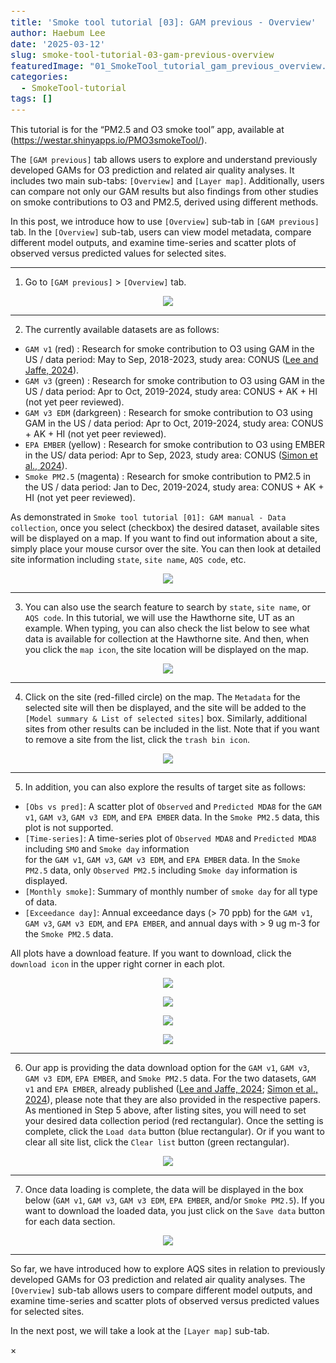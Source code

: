 ```yaml
---
title: 'Smoke tool tutorial [03]: GAM previous - Overview'
author: Haebum Lee
date: '2025-03-12'
slug: smoke-tool-tutorial-03-gam-previous-overview
featuredImage: "01_SmokeTool_tutorial_gam_previous_overview.png"
categories:
  - SmokeTool-tutorial
tags: []
---
```


<style>
pre code {
    font-size: 14px;
}
</style>

This tutorial is for the "PM2.5 and O3 smoke tool" app, available at ([https://westar.shinyapps.io/PMO3smokeTool/](https://westar.shinyapps.io/PMO3smokeTool/){target="_blank"}).

The `[GAM previous]` tab allows users to explore and understand previously developed GAMs for O3 prediction and related air quality analyses. It includes two main sub-tabs: `[Overview]` and `[Layer map]`.
Additionally, users can compare not only our GAM results but also findings from other studies on smoke contributions to O3 and PM2.5, derived using different methods.

In this post, we introduce how to use `[Overview]` sub-tab in `[GAM previous]` tab.
In the `[Overview]` sub-tab, users can view model metadata, compare different model outputs, 
and examine time-series and scatter plots of observed versus predicted values for selected sites.


<hr>
1. Go to `[GAM previous]` > `[Overview]` tab.

<div style="text-align: center;">
  <img src="01_SmokeTool_tutorial_gam_previous_overview.png" class="centered-img" onclick="openModal(this.src)">
</div>

<hr>
2. The currently available datasets are as follows:

- `GAM v1` (red) : Research for smoke contribution to O3 using GAM in the US / data period: May to Sep, 2018-2023, study area: CONUS
([Lee and Jaffe, 2024](https://doi.org/10.1021/acs.est.4c05870){target="_blank"}).
- `GAM v3` (green) : Research for smoke contribution to O3 using GAM in the US / data period: Apr to Oct, 2019-2024, study area: CONUS + AK + HI
(not yet peer reviewed).
- `GAM v3 EDM` (darkgreen) : Research for smoke contribution to O3 using GAM in the US / data period: Apr to Oct, 2019-2024, study area: CONUS + AK + HI
(not yet peer reviewed).
- `EPA EMBER` (yellow) : Research for smoke contribution to O3 using EMBER in the US/ data period: Apr to Sep, 2023, study area: CONUS
([Simon et al., 2024](https://doi.org/10.1016/j.dib.2024.111208){target="_blank"}).
- `Smoke PM2.5` (magenta) : Research for smoke contribution to PM2.5 in the US / data period: Jan to Dec, 2019-2024, study area: CONUS + AK + HI
(not yet peer reviewed).


As demonstrated in `Smoke tool tutorial [01]: GAM manual - Data collection`, 
once you select (checkbox) the desired dataset, available sites will be displayed on a map.
If you want to find out information about a site, simply place your mouse cursor over the site.
You can then look at detailed site information including `state`, `site name`, `AQS code`, etc. 

<div style="text-align: center;">
  <img src="02_SmokeTool_tutorial_gam_previous_overview.png" class="centered-img" onclick="openModal(this.src)">
</div>

<hr>
3. You can also use the search feature to search by `state`, `site name`, or `AQS code`. 
In this tutorial, we will use the Hawthorne site, UT as an example. 
When typing, you can also check the list below to see what data is available for collection at the Hawthorne site.
And then, when you click the `map icon`, the site location will be displayed on the map.

<div style="text-align: center;">
  <img src="03_SmokeTool_tutorial_gam_previous_overview.png" class="centered-img" onclick="openModal(this.src)">
</div>

<hr>
4. Click on the site (red-filled circle) on the map. 
The `Metadata` for the selected site will then be displayed, 
and the site will be added to the `[Model summary & List of selected sites]` box. 
Similarly, additional sites from other results can be included in the list.
Note that if you want to remove a site from the list, 
click the `trash bin icon`.

<div style="text-align: center;">
  <img src="04_SmokeTool_tutorial_gam_previous_overview.png" class="centered-img" onclick="openModal(this.src)">
</div>

<hr>
5. In addition, you can also explore the results of target site as follows: 
- `[Obs vs pred]`: A scatter plot of `Observed` and `Predicted MDA8` for the `GAM v1`, `GAM v3`, `GAM v3 EDM`, and `EPA EMBER` data. 
In the `Smoke PM2.5` data, this plot is not supported.
- `[Time-series]`: A time-series plot of `Observed MDA8` and `Predicted MDA8` including `SMO` and `Smoke day` information   
 for the `GAM v1`, `GAM v3`, `GAM v3 EDM`, and `EPA EMBER` data.
 In the `Smoke PM2.5` data, only `Observed PM2.5` including `Smoke day` information is displayed. 
- `[Monthly smoke]`: Summary of monthly number of `smoke day` for all type of data.
- `[Exceedance day]`: Annual exceedance days (> 70 ppb) for the `GAM v1`, `GAM v3`, `GAM v3 EDM`, and `EPA EMBER`, 
and annual days with > 9 ug m-3 for the `Smoke PM2.5` data.

All plots have a download feature. 
If you want to download, click the `download icon` in the upper right corner in each plot.

<div style="text-align: center;">
  <img src="05_1_SmokeTool_tutorial_gam_previous_overview.png" class="centered-img" onclick="openModal(this.src)">
</div>

<div style="text-align: center;">
  <img src="05_2_SmokeTool_tutorial_gam_previous_overview.png" class="centered-img" onclick="openModal(this.src)">
</div>

<div style="text-align: center;">
  <img src="05_3_SmokeTool_tutorial_gam_previous_overview.png" class="centered-img" onclick="openModal(this.src)">
</div>

<div style="text-align: center;">
  <img src="05_4_SmokeTool_tutorial_gam_previous_overview.png" class="centered-img" onclick="openModal(this.src)">
</div>

<hr>
6. Our app is providing the data download option for the `GAM v1`, `GAM v3`, `GAM v3 EDM`, `EPA EMBER`, and `Smoke PM2.5` data.
For the two datasets, `GAM v1` and `EPA EMBER`, already published 
([Lee and Jaffe, 2024](https://doi.org/10.1021/acs.est.4c05870){target="_blank"}; 
[Simon et al., 2024](https://doi.org/10.1016/j.dib.2024.111208){target="_blank"}), 
please note that they are also provided in the respective papers.
As mentioned in Step 5 above, after listing sites, you will need to set your desired data collection period (red rectangular).
Once the setting is complete, click the `Load data` button (blue rectangular). 
Or if you want to clear all site list, click the `Clear list` button (green rectangular).

<div style="text-align: center;">
  <img src="06_SmokeTool_tutorial_gam_previous_overview.png" class="centered-img" onclick="openModal(this.src)">
</div>

<hr>
7. Once data loading is complete, the data will be displayed in the box below (`GAM v1`, `GAM v3`, `GAM v3 EDM`, `EPA EMBER`, and/or `Smoke PM2.5`).
If you want to download the loaded data, you just click on the `Save data` button for each data section.

<div style="text-align: center;">
  <img src="07_SmokeTool_tutorial_gam_previous_overview.png" class="centered-img" onclick="openModal(this.src)">
</div>

<hr>
So far, we have introduced how to explore AQS sites in relation to previously developed GAMs for O3 prediction and related air quality analyses.
The `[Overview]` sub-tab allows users to compare different model outputs, and examine time-series and scatter plots of observed versus predicted values for selected sites.

In the next post, we will take a look at the `[Layer map]` sub-tab.

<div id="imgModal" class="modal" onclick="closeModal(event)">
  <span class="close" onclick="closeModal(event)">&times;</span>
  <img class="modal-content" id="modalImg" onclick="toggleZoom(event)">
</div>